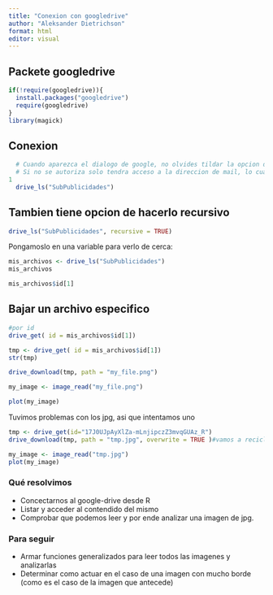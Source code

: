 ```yaml
---
title: "Conexion con googledrive"
author: "Aleksander Dietrichson"
format: html
editor: visual
---
```


## Packete googledrive

```r
if(!require(googledrive)){
  install.packages("googledrive")
  require(googledrive)
}
library(magick)

```
## Conexion

```r
  # Cuando aparezca el dialogo de google, no olvides tildar la opcion de leer, escribir etc. 
  # Si no se autoriza solo tendra acceso a la direccion de mail, lo cual no nos sirve mucho.
1
  drive_ls("SubPublicidades")
```

## Tambien tiene opcion de hacerlo recursivo

```r
drive_ls("SubPublicidades", recursive = TRUE)
```

Pongamoslo en una variable para verlo de cerca:

```r
mis_archivos <- drive_ls("SubPublicidades")
mis_archivos
```

```r
mis_archivos$id[1]
```



## Bajar un archivo especifico

```r
#por id
drive_get( id = mis_archivos$id[1])

```

```r
tmp <- drive_get( id = mis_archivos$id[1])
str(tmp)
```

```r
drive_download(tmp, path = "my_file.png") 
```


```r
my_image <- image_read("my_file.png")
```

```r
plot(my_image)
```

Tuvimos problemas con los jpg, asi que intentamos uno

```r
tmp <- drive_get(id="17J0UJpAyXlZa-mLnjipczZ3mvqGUAz_R")
drive_download(tmp, path = "tmp.jpg", overwrite = TRUE )#vamos a reciclar aca

```

```r
my_image <- image_read("tmp.jpg")
plot(my_image)
```

### Qué resolvimos

* Concectarnos al google-drive desde R
* Listar y acceder al contendido del mismo
* Comprobar que podemos leer y por ende analizar una imagen de jpg.

### Para seguir

* Armar funciones generalizados para leer todos las imagenes y analizarlas
* Determinar como actuar en el caso de una imagen con mucho borde (como es el caso de la imagen que antecede)

